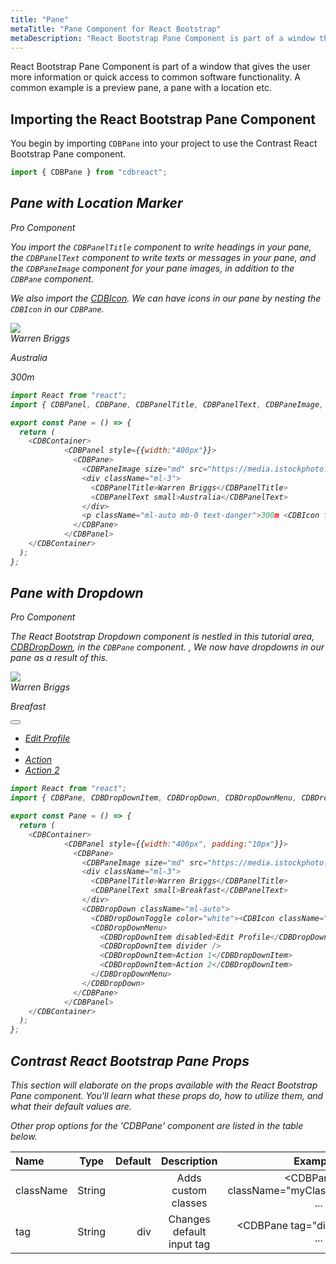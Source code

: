 ```yaml
---
title: "Pane"
metaTitle: "Pane Component for React Bootstrap"
metaDescription: "React Bootstrap Pane Component is part of a window that gives the user more information or quick access to common software functionality."
---
```



React Bootstrap Pane Component is part of a window that gives the user more information or quick access to common software functionality. A common example is a preview pane, a pane with a location etc.

## Importing the React Bootstrap Pane Component

You begin by importing `CDBPane` into your project to use the Contrast React Bootstrap Pane component.

```javascript
import { CDBPane } from "cdbreact";
```

<i/>


## Pane with Location Marker

<Link to="/product/contrast-pro"><span class="badge badge-lg badge-pro">Pro Component</span></Link>

 You import the `CDBPanelTitle` component to write headings in your pane, the `CDBPanelText` component to write texts or messages in your pane, and the `CDBPaneImage` component for your pane images, in addition to the `CDBPane` component.


We also import the [CDBIcon](https://www.devwares.com/docs/contrast/react/components/icon). We can have icons in our pane by nesting the `CDBIcon` in our `CDBPane`.

<div class="container">
  <div class="panel" style="width: 400px">
    <div class="pane">
      <img
        class="pane-img"
        src="https://media.istockphoto.com/photos/beautiful-woman-wearing-brown-curly-hairstyle-picture-id495006065?s=170x170"
      />
      <div class="ml-3">
        <div class="font-weight-bold">Warren Briggs</div>
        <p class="panel-text mb-0">Australia</p>
      </div>
      <p class="ml-auto mb-0 text-danger">
        300m <i class="fas fa-map-marker-alt"></i>
      </p>
    </div>
  </div>
</div>


```javascript
import React from "react";
import { CDBPanel, CDBPane, CDBPanelTitle, CDBPanelText, CDBPaneImage, CDBIcon, CDBContainer } from "cdbreact";

export const Pane = () => {
  return (
    <CDBContainer>
            <CDBPanel style={{width:"400px"}}>
              <CDBPane>
                <CDBPaneImage size="md" src="https://media.istockphoto.com/photos/beautiful-woman-wearing-brown-curly-hairstyle-picture-id495006065?s=170x170" />
                <div className="ml-3">
                  <CDBPanelTitle>Warren Briggs</CDBPanelTitle>
                  <CDBPanelText small>Australia</CDBPanelText>
                </div>
                <p className="ml-auto mb-0 text-danger">300m <CDBIcon fas icon="map-marker-alt" /></p>
              </CDBPane>
            </CDBPanel>
    </CDBContainer>
  );
};
```
<i/>

## Pane with Dropdown

<Link to="/product/contrast-pro"><span class="badge badge-lg badge-pro">Pro Component</span></Link>

The React Bootstrap Dropdown component is nestled in this tutorial area, [CDBDropDown](https://www.devwares.com/docs/contrast/react/components/dropdown), in the `CDBPane` component. , We now have dropdowns in our pane as a result of this.

<div class="container">
  <div class="panel" style="width: 400px">
    <div class="pane">
      <img
        class="pane-img pane-md"
        src="https://media.istockphoto.com/photos/beautiful-woman-wearing-brown-curly-hairstyle-picture-id495006065?s=170x170"
      />
      <div class="ml-3">
        <div class="font-weight-bold">Warren Briggs</div>
        <p class="panel-text mb-0">Breafast</p>
      </div>
      <div class="dropdown ml-auto">
        <button
          class="btn btn-white btn-flat dropdown-toggle dropdown-toggle-false mr-0"
          type="button"
          id="dropdownMenuButton"
          data-toggle="dropdown"
          aria-expanded="false"
        >
          <i class="fa fa-ellipsis-h" aria-hidden="true"></i>
        </button>
        <ul class="dropdown-menu" aria-labelledby="dropdownMenuButton">
          <li>
            <a class="dropdown-item disabled" href="#">Edit Profile</a>
          </li>
          <li><a class="dropdown-divider" href="#"></a></li>
          <li><a class="dropdown-item" href="#">Action</a></li>
          <li><a class="dropdown-item" href="#">Action 2</a></li>
        </ul>
      </div>
    </div>
  </div>
</div>

```javascript
import React from "react";
import { CDBPane, CDBDropDownItem, CDBDropDown, CDBDropDownMenu, CDBDropDownToggle, CDBPanel, CDBPanelTitle, CDBPanelText, CDBPaneImage, CDBIcon, CDBContainer } from "cdbreact";

export const Pane = () => {
  return (
    <CDBContainer>
            <CDBPanel style={{width:"400px", padding:"10px"}}>
              <CDBPane>
                <CDBPaneImage size="md" src="https://media.istockphoto.com/photos/beautiful-woman-wearing-brown-curly-hairstyle-picture-id495006065?s=170x170" />
                <div className="ml-3">
                  <CDBPanelTitle>Warren Briggs</CDBPanelTitle>
                  <CDBPanelText small>Breakfast</CDBPanelText>
                </div>
                <CDBDropDown className="ml-auto">
                  <CDBDropDownToggle color="white"><CDBIcon className="text-muted" fas icon="ellipsis-h"/></CDBDropDownToggle>
                  <CDBDropDownMenu>
                    <CDBDropDownItem disabled>Edit Profile</CDBDropDownItem>
                    <CDBDropDownItem divider />
                    <CDBDropDownItem>Action 1</CDBDropDownItem>
                    <CDBDropDownItem>Action 2</CDBDropDownItem>
                  </CDBDropDownMenu>
                </CDBDropDown>
              </CDBPane>
            </CDBPanel>
    </CDBContainer>
  );
};
```


## Contrast React Bootstrap Pane Props


This section will elaborate on the props available with the React Bootstrap Pane component. You'll learn what these props do, how to utilize them, and what their default values are.

Other prop options for the 'CDBPane' component are listed in the table below.

| Name            | Type        | Default      |   Description| Example      |
| :------------- | :----------: | -----------: | :----------: | -----------: |
| className      | String       |             |Adds custom classes	      |     <CDBPane className="myClass" ... />  |
| tag            | String       | div          | Changes default input tag | <CDBPane tag="div" ... />  |
